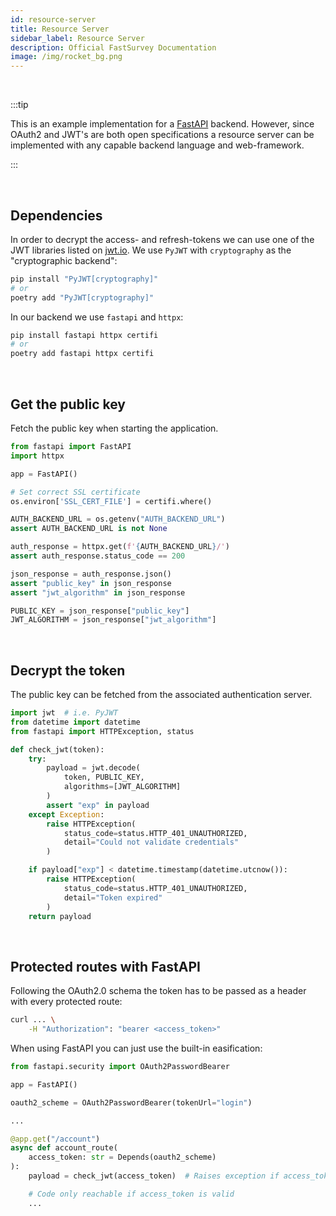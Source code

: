 ```yaml
---
id: resource-server
title: Resource Server
sidebar_label: Resource Server
description: Official FastSurvey Documentation
image: /img/rocket_bg.png
---
```


<br />

:::tip

This is an example implementation for a
[FastAPI](https://fastapi.tiangolo.com/) backend. However, since OAuth2 and
JWT's are both open specifications a resource server can be implemented with
any capable backend language and web-framework.

:::

<br />

## Dependencies

In order to decrypt the access- and refresh-tokens we can use one of the
JWT libraries listed on [jwt.io](https://jwt.io/). We use `PyJWT` with
`cryptography` as the "cryptographic backend":

```bash
pip install "PyJWT[cryptography]"
# or
poetry add "PyJWT[cryptography]"
```

In our backend we use `fastapi` and `httpx`:

```bash
pip install fastapi httpx certifi
# or
poetry add fastapi httpx certifi
```

<br />

## Get the public key

Fetch the public key when starting the application.

```python
from fastapi import FastAPI
import httpx

app = FastAPI()

# Set correct SSL certificate
os.environ['SSL_CERT_FILE'] = certifi.where()

AUTH_BACKEND_URL = os.getenv("AUTH_BACKEND_URL")
assert AUTH_BACKEND_URL is not None

auth_response = httpx.get(f'{AUTH_BACKEND_URL}/')
assert auth_response.status_code == 200

json_response = auth_response.json()
assert "public_key" in json_response
assert "jwt_algorithm" in json_response

PUBLIC_KEY = json_response["public_key"]
JWT_ALGORITHM = json_response["jwt_algorithm"]
```

<br />

## Decrypt the token

The public key can be fetched from the associated authentication server.

```python
import jwt  # i.e. PyJWT
from datetime import datetime
from fastapi import HTTPException, status

def check_jwt(token):
    try:
        payload = jwt.decode(
            token, PUBLIC_KEY,
            algorithms=[JWT_ALGORITHM]
        )
        assert "exp" in payload
    except Exception:
        raise HTTPException(
            status_code=status.HTTP_401_UNAUTHORIZED,
            detail="Could not validate credentials"
        )

    if payload["exp"] < datetime.timestamp(datetime.utcnow()):
        raise HTTPException(
            status_code=status.HTTP_401_UNAUTHORIZED,
            detail="Token expired"
        )
    return payload
```

<br />

## Protected routes with FastAPI

Following the OAuth2.0 schema the token has to be passed as a header with
every protected route:

```bash
curl ... \
    -H "Authorization": "bearer <access_token>"
```

When using FastAPI you can just use the built-in easification:

```python
from fastapi.security import OAuth2PasswordBearer

app = FastAPI()

oauth2_scheme = OAuth2PasswordBearer(tokenUrl="login")

...

@app.get("/account")
async def account_route(
    access_token: str = Depends(oauth2_scheme)
):
    payload = check_jwt(access_token)  # Raises exception if access_token invalid

    # Code only reachable if access_token is valid
    ...
```
